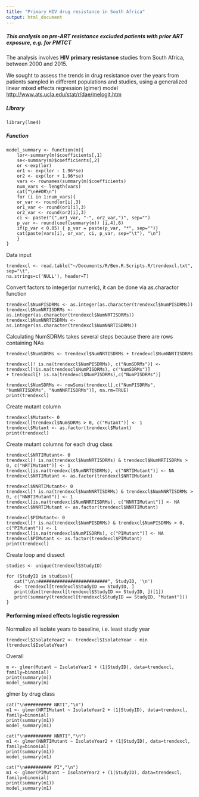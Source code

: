 ```yaml
---
title: "Primary HIV drug resistance in South Africa"
output: html_document
---
```


##### This analysis on pre-ART resistance excluded patients with prior ART exposure, e.g. **for PMTCT**

The analysis involves **HIV primary resistance** studies from South Africa, between 2000 and 2015.

We sought to assess the trends in drug resistance over the years from patients sampled in different populations and studies, using a generalized linear mixed effects regression (glmer) model [http://www.ats.ucla.edu/stat/r/dae/melogit.htm]()

#######################################################################################################################    
##### Library

    library(lme4)
  
#######################################################################################################################   
    
##### Function

    model_summary <- function(m){
        lor<-summary(m)$coefficients[,1]
        se<-summary(m)$coefficients[,2]
        or <-exp(lor)
        or1 <- exp(lor - 1.96*se)
        or2 <- exp(lor + 1.96*se)
        vars <- rownames(summary(m)$coefficients)
        num_vars <- length(vars)
        cat("\n##OR\n")
        for (i in 1:num_vars){
        or_var <- round(or[i],3)
        or1_var <- round(or1[i],3)
        or2_var <- round(or2[i],3)
        ci <- paste("(",or1_var, "-", or2_var,")", sep="")
        p_var <- round(coef(summary(m)) [i,4],6)
        if(p_var < 0.05) { p_var = paste(p_var, "*", sep="")}
        cat(paste(vars[i], or_var, ci, p_var, sep="\t"), "\n")
        }
    }

Data input  

    trendexcl <- read.table("~/Documents/R/Ben.R.Scripts.R/trendexcl.txt", sep="\t",
    na.strings=c('NULL'), header=T)


#######################################################################################################################    
Convert factors to integer(or numeric), it can be done via as.charactor function

    trendexcl$NumPISDRMs <- as.integer(as.character(trendexcl$NumPISDRMs))
    trendexcl$NumNRTISDRMs <- as.integer(as.character(trendexcl$NumNRTISDRMs))
    trendexcl$NumNNRTISDRMs <- as.integer(as.character(trendexcl$NumNNRTISDRMs))
    
#######################################################################################################################    
Calculating NumSDRMs takes several steps because there are rows containing NAs

    trendexcl$NumSDRMs <- trendexcl$NumNRTISDRMs + trendexcl$NumNNRTISDRMs  
    
    trendexcl[! is.na(trendexcl$NumPISDRMs), c("NumSDRMs")] <- trendexcl[!is.na(trendexcl$NumPISDRMs), c("NumSDRMs")] 
    + trendexcl[! is.na(trendexcl$NumPISDRMs),c("NumPISDRMs")] 
    
    trendexcl$NumSDRMs <- rowSums(trendexcl[,c("NumPISDRMs", "NumNRTISDRMs", "NumNNRTISDRMs")], na.rm=TRUE)  
    print(trendexcl)
    
#######################################################################################################################   

Create mutant column
    
    trendexcl$Mutant<- 0
    trendexcl[trendexcl$NumSDRMs > 0, c("Mutant")] <- 1
    trendexcl$Mutant <- as.factor(trendexcl$Mutant)
    print(trendexcl)
    
#######################################################################################################################   

Create mutant columns for each drug class

    trendexcl$NRTIMutant<- 0
    trendexcl[! is.na(trendexcl$NumNRTISDRMs) & trendexcl$NumNRTISDRMs > 0, c("NRTIMutant")] <- 1
    trendexcl[is.na(trendexcl$NumNRTISDRMs), c("NRTIMutant")] <- NA
    trendexcl$NRTIMutant <- as.factor(trendexcl$NRTIMutant)
    
    trendexcl$NNRTIMutant<- 0
    trendexcl[! is.na(trendexcl$NumNNRTISDRMs) & trendexcl$NumNNRTISDRMs > 0, c("NNRTIMutant")] <- 1
    trendexcl[is.na(trendexcl$NumNNRTISDRMs), c("NNRTIMutant")] <- NA
    trendexcl$NNRTIMutant <- as.factor(trendexcl$NNRTIMutant)
    
    trendexcl$PIMutant<- 0
    trendexcl[! is.na(trendexcl$NumPISDRMs) & trendexcl$NumPISDRMs > 0, c("PIMutant")] <- 1
    trendexcl[is.na(trendexcl$NumPISDRMs), c("PIMutant")] <- NA
    trendexcl$PIMutant <- as.factor(trendexcl$PIMutant)
    print(trendexcl)

#######################################################################################################################   

Create loop and dissect

    studies <- unique(trendexcl$StudyID)

    for (StudyID in studies){
       cat("\n\n##########################", StudyID, '\n')
       d<- trendexcl[trendexcl$StudyID == StudyID, ]
       print(dim(trendexcl[trendexcl$StudyID == StudyID, ])[1])
       print(summary(trendexcl[trendexcl$StudyID == StudyID, "Mutant"]))
    }

#######################################################################################################################   

#### Performing mixed effects logistic regression

#######################################################################################################################   
    
Normalize all isolate years to baseline, i.e. least study year

    trendexcl$IsolateYear2 <- trendexcl$IsolateYear - min (trendexcl$IsolateYear)
    
#######################################################################################################################   

Overall 

    m <- glmer(Mutant ~ IsolateYear2 + (1|StudyID), data=trendexcl, family=binomial)
    print(summary(m))
    model_summary(m)

#######################################################################################################################   

glmer by drug class

    cat("\n########## NRTI","\n")
    m1 <- glmer(NRTIMutant ~ IsolateYear2 + (1|StudyID), data=trendexcl, family=binomial)
    print(summary(m1))
    model_summary(m1)
    
    cat("\n########## NNRTI","\n")
    m1 <- glmer(NNRTIMutant ~ IsolateYear2 + (1|StudyID), data=trendexcl, family=binomial)
    print(summary(m1))
    model_summary(m1)

    cat("\n########## PI","\n")
    m1 <- glmer(PIMutant ~ IsolateYear2 + (1|StudyID), data=trendexcl, family=binomial)
    print(summary(m1))
    model_summary(m1)
    
#######################################################################################################################   



